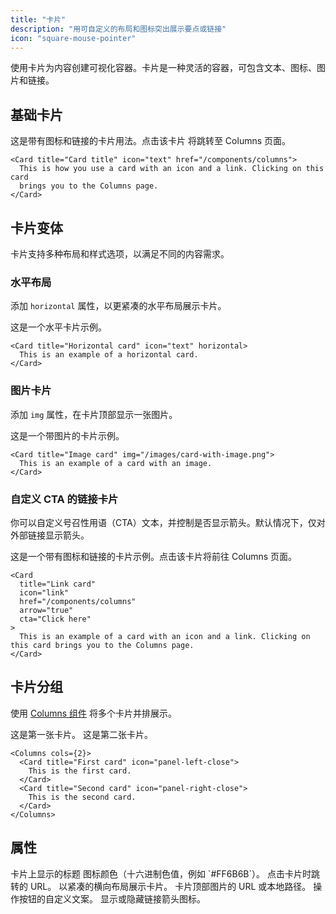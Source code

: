 ```yaml
---
title: "卡片"
description: "用可自定义的布局和图标突出展示要点或链接"
icon: "square-mouse-pointer"
---
```



使用卡片为内容创建可视化容器。卡片是一种灵活的容器，可包含文本、图标、图片和链接。

## 基础卡片

<Card title="Card title" icon="text" href="/zh/components/columns">
  这是带有图标和链接的卡片用法。点击该卡片
  将跳转至 Columns 页面。
</Card>

```mdx Card example
<Card title="Card title" icon="text" href="/components/columns">
  This is how you use a card with an icon and a link. Clicking on this card
  brings you to the Columns page.
</Card>
```

## 卡片变体

卡片支持多种布局和样式选项，以满足不同的内容需求。

### 水平布局

添加 `horizontal` 属性，以更紧凑的水平布局展示卡片。

<Card title="Horizontal card" icon="text" horizontal>
  这是一个水平卡片示例。
</Card>

```mdx Horizontal card example
<Card title="Horizontal card" icon="text" horizontal>
  This is an example of a horizontal card.
</Card>
```

### 图片卡片

添加 `img` 属性，在卡片顶部显示一张图片。

<Card title="Image card" img="https://mintlify-assets.b-cdn.net/yosemite.jpg">
  这是一个带图片的卡片示例。
</Card>

```mdx Image card example
<Card title="Image card" img="/images/card-with-image.png">
  This is an example of a card with an image.
</Card>
```

### 自定义 CTA 的链接卡片

你可以自定义号召性用语（CTA）文本，并控制是否显示箭头。默认情况下，仅对外部链接显示箭头。

<Card title="Link card" icon="link" href="/zh/components/columns" arrow="true" cta="Click here">
  这是一个带有图标和链接的卡片示例。点击该卡片将前往 Columns 页面。
</Card>

```mdx Link card example
<Card
  title="Link card"
  icon="link"
  href="/components/columns"
  arrow="true"
  cta="Click here"
>
  This is an example of a card with an icon and a link. Clicking on this card brings you to the Columns page.
</Card>
```

## 卡片分组

使用 [Columns 组件](/zh/components/columns) 将多个卡片并排展示。

<Columns cols={2}>
  <Card title="First card" icon="panel-left-close">
    这是第一张卡片。
  </Card>

  <Card title="Second card" icon="panel-right-close">
    这是第二张卡片。
  </Card>
</Columns>

```mdx Columns example
<Columns cols={2}>
  <Card title="First card" icon="panel-left-close">
    This is the first card.
  </Card>
  <Card title="Second card" icon="panel-right-close">
    This is the second card.
  </Card>
</Columns>
```

## 属性

<ResponseField name="title" type="string" required>
  卡片上显示的标题
</ResponseField>

<IconsOptional />

<ResponseField name="color" type="string">
  图标颜色（十六进制色值，例如 `#FF6B6B`）。
</ResponseField>

<ResponseField name="href" type="string">
  点击卡片时跳转的 URL。
</ResponseField>

<ResponseField name="horizontal" type="boolean">
  以紧凑的横向布局展示卡片。
</ResponseField>

<ResponseField name="img" type="string">
  卡片顶部图片的 URL 或本地路径。
</ResponseField>

<ResponseField name="cta" type="string">
  操作按钮的自定义文案。
</ResponseField>

<ResponseField name="arrow" type="boolean">
  显示或隐藏链接箭头图标。
</ResponseField>

